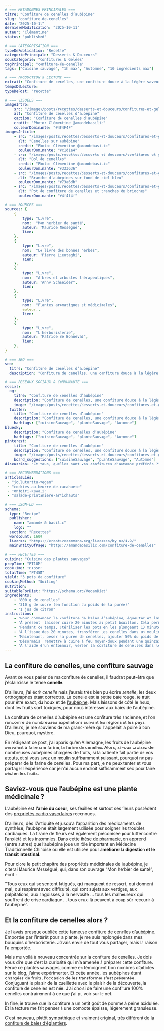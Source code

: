```yaml
---
# === METADONNES PRINCIPALES ===
titre: "Confiture de cenelles d’aubépine"
slug: "confiture-de-cenelles"
date: "2025-10-11"
derniereModification: "2025-10-11"
auteur: "Clémentine"
status: "published"

# === CATEGORISATION ===
typeDePublication: "Recette"
categoriePrincipale: "Desserts & Douceurs"
sousCategorie: "Confitures & Gelées"
tagPrincipal: "confiture-de-cenelle"
tags: ["Cuisine sauvage", "1h max", "Automne", "10 ingrédients max"]

# === PRODUCTION & LECTURE ===
extrait: "Confiture de cenelles, une confiture douce à la légère saveur de pommes. Une recette pour profiter des plantes sauvages de l'automne."
tempsDeLecture:
typeDePost: "recette"

# === VISUELS ===
imageIntro: 
    src: "/images/posts/recettes/desserts-et-douceurs/confitures-et-gelees/confiture-de-cenelles/Confiture-de-cenelles-daubepine.webp"
    alt: "Confiture de cenelles d'aubépine"
    caption: "Confiture de cenelles d'aubépine"
    credit: "Photo: Clémentine @amandebasilic"
    couleurDominante: "#4F4F4F"
imagesArticle:
    - src: "/images/posts/recettes/desserts-et-douceurs/confitures-et-gelees/confiture-de-cenelles/Cenelles-sur-aubepine.webp"
      alt: "Cenelles sur aubépine"
      credit: "Photo: Clémentine @amandebasilic"
      couleurDominante: "#c1d1a4"
    - src: "/images/posts/recettes/desserts-et-douceurs/confitures-et-gelees/confiture-de-cenelles/Bol-de-cenelles.webp"
      alt: "Bol de cenelles"
      credit: "Photo: Clémentine @amandebasilic"
      couleurDominante: "#333636"
    - src: "/images/posts/recettes/desserts-et-douceurs/confitures-et-gelees/confiture-de-cenelles/Branche-daubepine.webp"
      alt: "Branche d'aubépines sur fond de ciel bleu"
      couleurDominante: "#73a6db"
    - src: "/images/posts/recettes/desserts-et-douceurs/confitures-et-gelees/confiture-de-cenelles/Confiture-de-cenelles-et-brioche.webp"
      alt: "Pot de confiture de cenelles et tranches de brioches"
      couleurDominante: "#4f4f4f"

# === SOURCES ===
sources: {
    {
        type: "Livre",
        nom:  "Mon herbier de santé",
        auteur: "Maurice Mességué",
        lien:
    },
    {
        type: "Livre",
        nom:  "Le livre des bonnes herbes",
        auteur: "Pierre Lieutaghi",
        lien:
    },
    {
        type: "Livre",
        nom:  "Arbres et arbustes thérapeutiques",
        auteur: "Anny Schneider",
        lien:
    },
    {
        type: "Livre",
        nom:  "Plantes aromatiques et médicinales",
        auteur:,
        lien:
    },
    {
        type: "Livre",
        nom:  "L’herboristerie",
        auteur: "Patrice de Bonneval",
        lien:
    },
}

# === SEO ===
seo: 
  titre: "Confiture de cenelles d’aubépine"
  description: "Confiture de cenelles, une confiture douce à la légère saveur de pommes. Une recette pour profiter des plantes sauvages de l'automne."

# === RESEAUX SOCIAUX & COMMUNAUTE ===
social: 
  og:
    titre: "Confiture de cenelles d’aubépine"
    description: "Confiture de cenelles, une confiture douce à la légère saveur de pommes. Une recette pour profiter des plantes sauvages de l'automne."
    image: "/images/posts/recettes/desserts-et-douceurs/confitures-et-gelees/confiture-de-cenelles/Confiture-de-cenelles-daubepine.webp"
  twitter:
    title: "Confiture de cenelles d’aubépine"
    description: "Confiture de cenelles, une confiture douce à la légère saveur de pommes. Une recette pour profiter des plantes sauvages de l'automne."
    hashtags: ["cuisineSauvage", "planteSauvage", "Automne"]
bluesky:
    description: "Confiture de cenelles d’aubépine"
    hashtags: ["cuisineSauvage", "planteSauvage", "Automne"]
pinterest:
    title: "Confiture de cenelles d’aubépine"
    description: "Confiture de cenelles, une confiture douce à la légère saveur de pommes. Une recette pour profiter des plantes sauvages de l'automne.."
    image: "/images/posts/recettes/desserts-et-douceurs/confitures-et-gelees/confiture-de-cenelles/Confiture-de-cenelles-daubepine.webp" # Format 2:3 optimisé
    board_suggestions: ["cuisineSauvage", "planteSauvage", "Automne"]
discussion: "Et vous, quelles sont vos confitures d'automne préférés ?"

# === RECOMMENDATIONS ===
articlesLiés:
 - "joulutorttu-vegan"
 - "cookies-au-beurre-de-cacahuete"
 - "onigiri-kawaii"
 - "salade-printaniere-artichauts"

# === JSON-LD ===
schema:
  type: "Recipe"
  publisher: 
    name: "amande & basilic"
    logo: ""
  section: "Recettes"
  wordCount: 1600
  license: "https://creativecommons.org/licenses/by-nc/4.0/"
  mainEntityOfPage: "https://amandebasilic.com/confiture-de-cenelles"

# === RECETTES ===
cuisine: "Cuisine des plantes sauvages"
prepTime: "PT10M"
cookTime: "PT35M"
totalTime: "PT45M"
yield: "3 pots de confiture"
cookingMethod: "Boiling"
nutrition: 
suitableForDiet: "https://schema.org/VeganDiet"
ingredients:
    - "800 g de cenelles"
    - "310 g de sucre (en fonction du poids de la purée)"
    - "1 jus de citron"
instructions: 
    - "Pour commencer la confiture de baies d’aubépine, équeuter et laver les cenelles à l’eau froide. Puis, les déposer dans une casserole à fond épais (ou une bassine à confiture) et les couvrir largement d’eau."
    - "À présent, laisser cuire 20 minutes au petit bouillon. Cela permet aux cenelles d’être suffisamment tendres pour être écrasées."
    - "Pendant ce temps, stériliser les pots en les plongeant 10 minutes dans l’eau bouillante avant de les laisser sécher à l’air libre. Sinon, les laver à l’eau bouillante et les essuyer avec un linge propre et fraîchement repassé."
    - "À l’issue des 20 minutes, transférer les cenelles dans un moulin à légumes (ou un chinois à confiture) et écraser pour en extraire la pulpe et le jus. Au besoin, verser à peine d’eau dans le moulin pour faciliter l’extraction."
    - "Maintenant, peser la purée de cenelles, ajouter 50% du poids de la purée en sucre et le jus de citron. Pour 800 g de cenelles crues, j’ai obtenu 620 de purée et ai donc incorporé 310 g de sucre."
    - "Désormais, remettre à cuire à feu moyen-doux pendant une quinzaine de minutes, remuer régulièrement. La confiture de cenelles est prête lorsqu’une goutte versée sur une soucoupe froide ne coule pas."
    - "À l’aide d’un entonnoir, verser la confiture de cenelles dans les pots parfaitement secs et fermer ceux-ci."
---
```


## La confiture de cenelles, une confiture sauvage

Avant de vous parler de ma confiture de cenelles, il faudrait peut-être que j’éclaircisse le terme **cenelle**.

D’ailleurs, j’ai écrit *cenelle* mais j’aurais très bien pu écrire *senelle*, les deux orthographes étant correctes.
La cenelle est la petite baie rouge, le fruit pour être exact, du houx et de [l’aubépine](https://www.passeportsante.net/fr/Solutions/HerbierMedicinal/Plante.aspx?doc=aubepine_hm). 
Mais laissons de côté le houx, dont les fruits sont toxiques, pour nous intéresser aux baies de l’aubépine.

La confiture de cenelles d’aubépine est une confiture très ancienne, et l’on rencontre de nombreuses appellations suivant les régions et les pays.
D’ailleurs, je me souviens de ma grand-mère qui l’appelait la poire à bon Dieu, pourquoi, mystère.

En rédigeant ce post, j’ai appris qu’en Allemagne, les fruits de l’aubépine servaient à faire une farine, la farine de cenelles.
Alors, si vous croisez de nombreuses aubépines chargées de fruits, si la patiente fait partie de vos atouts, et si vous avez un moulin suffisamment puissant, pourquoi ne pas préparer de la farine de cenelles. 
Pour ma part, je ne peux tenter et vous partager l’expérience car je n’ai aucun endroit suffisamment sec pour faire sécher les fruits.


## Saviez-vous que l’aubépine est une plante médicinale ?

L’aubépine est **l’amie du coeur**, ses feuilles et surtout ses fleurs possèdent des [propriétés cardio vasculaires](https://fr.wikipedia.org/wiki/Aub%C3%A9pine_(volet_m%C3%A9dicinal)) reconnues.

D’ailleurs, dès l’Antiquité et jusqu’à l’apparition des médicaments de synthèse, l’aubépine était largement utilisée pour soigner les troubles cardiaques. La tisane de fleurs est également préconisée pour lutter contre l’anxiété et les insomnies.
Dans cette [thèse de pharmacie](http://dspace.univ-tlemcen.dz/bitstream/112/10289/1/Etude-bibliographique-sur-lAubepine.PDF), on apprend (entre autres) que l’aubépine joue un rôle important en 
Médecine Traditionnelle Chinoise où elle est utilisée pour **améliorer la digestion et le transit intestinal**.

Pour clore le petit chapitre des propriétés médicinales de l’aubépine, je citerai Maurice Mességué, qui, dans son ouvrage “Mon herbier de santé”, écrit :

”Tous ceux qui se sentent fatigués, qui manquent de ressort, qui dorment mal, qui respirent avec difficulté, qui sont sujets aux vertiges, aux palpitations, aux angoisses, à la nervosité … tous les malheureux qui souffrent de crise cardiaque … tous ceux-là peuvent à coup sûr recourir à l’aubépine”.

## Et la confiture de cenelles alors ?

Je l’avais presque oubliée cette fameuse confiture de cenelles d’aubépine. Emportée par l’intérêt pour la plante, je me suis replongée dans mes bouquins d’herboristerie. J’avais envie de tout vous partager, mais la raison l’a emportée.

Mais me voilà à nouveau concentrée sur la confiture de cenelles. Je dois vous dire que c’est la curiosité qui m’a amenée à préparer cette confiture.
Férue de plantes sauvages, comme en témoignent bon nombres d’articles sur le blog, j’aime expérimenter. Et cette année, les aubépines étant chargées de fruits, l’occasion de les transformer s’est présentée.
Conjuguant le plaisir de la cueillette avec le plaisir de la découverte, la confiture de cenelles est née. J’ai choisi de faire une confiture 100% cenelles contrairement à ce que j’ai pu voir sur le net.

In fine, je trouve que la confiture a un petit goût de pomme à peine acidulée. Et la texture me fait penser à une compote épaisse, légèrement granuleuse.

C’est nouveau, plutôt sympathique et vraiment original, très différent de la [confiture de baies d’églantiers](https://amandebasilic.com/confiture-de-cynorrhodon-baie-deglantier/).